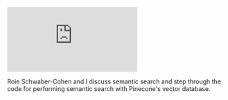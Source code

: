 <iframe 
  className="youtube-video"
  src="https://www.youtube.com/embed/4Tt4LhJ6tD8" 
  title="Semantic Search in TypeScript using Pinecone's vector database" 
  frameBorder="0" 
  allow="fullscreen">
</iframe>

Roie Schwaber-Cohen and I discuss semantic search and step through the code for performing semantic search with Pinecone's vector database.
